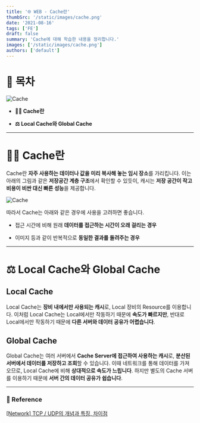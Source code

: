 ```yaml
---
title: '🌐 WEB - Cache란'
thumbSrc: '/static/images/cache.png'
date: '2021-08-16'
tags: ['FE']
draft: false
summary: 'Cache에 대해 학습한 내용을 정리합니다.'
images: ['/static/images/cache.png']
authors: ['default']
---
```


# 📌 목차

![Cache](/static/images/cache.png)

- **💁🏻 Cache란**

- **⚖️ Local Cache와 Global Cache**

---

# 💁🏻 Cache란

Cache란 **자주 사용하는 데이터나 값을 미리 복사해 놓는 임시 장소**를 가리킵니다. 이는 아래의 그림과 같은 **저장공간 계층 구조**에서 확인할 수 있듯이, 캐시는 **저장 공간이 작고 비용이 비싼 대신 빠른 성능**을 제공합니다.

![Cache](/static/images/cache2.png)

따라서 Cache는 아래와 같은 경우에 사용을 고려하면 좋습니다.

- 접근 시간에 비해 원래 **데이터를 접근하는 시간이 오래 걸리는 경우**

- 이미지 등과 같이 반복적으로 **동일한 결과를 돌려주는 경우**

---

# ⚖️ Local Cache와 Global Cache

## Local Cache

Local Cache는 **장비 내에서만 사용되는 캐시**로, Local 장비의 Resource를 이용합니다. 이처럼 Local Cache는 Local에서만 작동하기 때문에 **속도가 빠르지만**, 반대로 Local에서만 작동하기 때문에 **다른 서버와 데이터 공유가 어렵습니다**.

## Global Cache

Global Cache는 여러 서버에서 **Cache Server에 접근하여 사용하는 캐시**로, **분산된 서버에서 데이터를 저장하고 조회**할 수 있습니다. 이때 네트워크를 통해 데이터를 가져오므로, Local Cache에 비해 **상대적으로 속도가 느립니다**. 하지만 별도의 Cache 서버를 이용하기 때문에 **서버 간의 데이터 공유가 쉽습니다**.

---

### 🔗 Reference

[[Network] TCP / UDP의 개념과 특징, 차이점](https://coding-factory.tistory.com/614)
